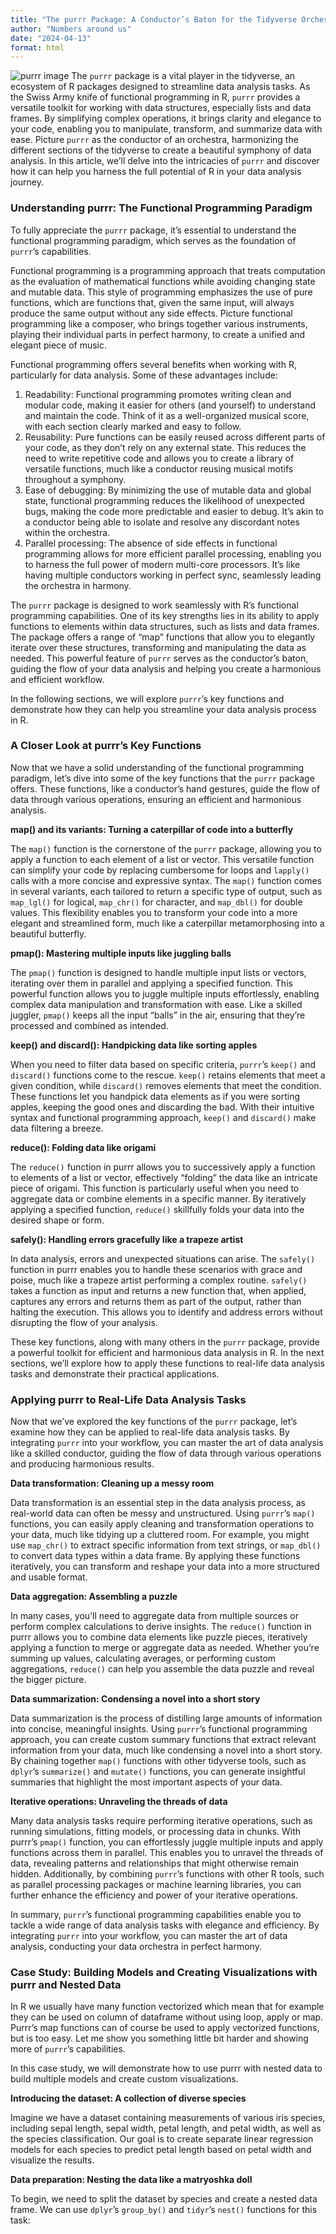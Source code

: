 ```yaml
---
title: "The purrr Package: A Conductor’s Baton for the Tidyverse Orchestra in R"
author: "Numbers around us"
date: "2024-04-13"
format: html
---
```


![purrr image](images/purrr-conductor.jpg)
The `purrr` package is a vital player in the tidyverse, an ecosystem of R packages designed to streamline data analysis tasks. As the Swiss Army knife of functional programming in R, `purrr` provides a versatile toolkit for working with data structures, especially lists and data frames. By simplifying complex operations, it brings clarity and elegance to your code, enabling you to manipulate, transform, and summarize data with ease. Picture `purrr` as the conductor of an orchestra, harmonizing the different sections of the tidyverse to create a beautiful symphony of data analysis. In this article, we'll delve into the intricacies of `purrr` and discover how it can help you harness the full potential of R in your data analysis journey.

### Understanding purrr: The Functional Programming Paradigm

To fully appreciate the `purrr` package, it's essential to understand the functional programming paradigm, which serves as the foundation of `purrr`'s capabilities.

Functional programming is a programming approach that treats computation as the evaluation of mathematical functions while avoiding changing state and mutable data. This style of programming emphasizes the use of pure functions, which are functions that, given the same input, will always produce the same output without any side effects. Picture functional programming like a composer, who brings together various instruments, playing their individual parts in perfect harmony, to create a unified and elegant piece of music.

Functional programming offers several benefits when working with R, particularly for data analysis. Some of these advantages include:

1. Readability: Functional programming promotes writing clean and modular code, making it easier for others (and yourself) to understand and maintain the code. Think of it as a well-organized musical score, with each section clearly marked and easy to follow.
2. Reusability: Pure functions can be easily reused across different parts of your code, as they don't rely on any external state. This reduces the need to write repetitive code and allows you to create a library of versatile functions, much like a conductor reusing musical motifs throughout a symphony.
3. Ease of debugging: By minimizing the use of mutable data and global state, functional programming reduces the likelihood of unexpected bugs, making the code more predictable and easier to debug. It's akin to a conductor being able to isolate and resolve any discordant notes within the orchestra.
4. Parallel processing: The absence of side effects in functional programming allows for more efficient parallel processing, enabling you to harness the full power of modern multi-core processors. It's like having multiple conductors working in perfect sync, seamlessly leading the orchestra in harmony.

The `purrr` package is designed to work seamlessly with R's functional programming capabilities. One of its key strengths lies in its ability to apply functions to elements within data structures, such as lists and data frames. The package offers a range of "map" functions that allow you to elegantly iterate over these structures, transforming and manipulating the data as needed. This powerful feature of `purrr` serves as the conductor's baton, guiding the flow of your data analysis and helping you create a harmonious and efficient workflow.

In the following sections, we will explore `purrr`'s key functions and demonstrate how they can help you streamline your data analysis process in R.

### A Closer Look at purrr's Key Functions

Now that we have a solid understanding of the functional programming paradigm, let's dive into some of the key functions that the `purrr` package offers. These functions, like a conductor's hand gestures, guide the flow of data through various operations, ensuring an efficient and harmonious analysis.

**map() and its variants: Turning a caterpillar of code into a butterfly**

The `map()` function is the cornerstone of the `purrr` package, allowing you to apply a function to each element of a list or vector. This versatile function can simplify your code by replacing cumbersome for loops and `lapply()` calls with a more concise and expressive syntax. The `map()` function comes in several variants, each tailored to return a specific type of output, such as `map_lgl()` for logical, `map_chr()` for character, and `map_dbl()` for double values. This flexibility enables you to transform your code into a more elegant and streamlined form, much like a caterpillar metamorphosing into a beautiful butterfly.

**pmap(): Mastering multiple inputs like juggling balls**

The `pmap()` function is designed to handle multiple input lists or vectors, iterating over them in parallel and applying a specified function. This powerful function allows you to juggle multiple inputs effortlessly, enabling complex data manipulation and transformation with ease. Like a skilled juggler, `pmap()` keeps all the input "balls" in the air, ensuring that they're processed and combined as intended.

**keep() and discard(): Handpicking data like sorting apples**

When you need to filter data based on specific criteria, `purrr`'s `keep()` and `discard()` functions come to the rescue. `keep()` retains elements that meet a given condition, while `discard()` removes elements that meet the condition. These functions let you handpick data elements as if you were sorting apples, keeping the good ones and discarding the bad. With their intuitive syntax and functional programming approach, `keep()` and `discard()` make data filtering a breeze.

**reduce(): Folding data like origami**

The `reduce()` function in purrr allows you to successively apply a function to elements of a list or vector, effectively "folding" the data like an intricate piece of origami. This function is particularly useful when you need to aggregate data or combine elements in a specific manner. By iteratively applying a specified function, `reduce()` skillfully folds your data into the desired shape or form.

**safely(): Handling errors gracefully like a trapeze artist**

In data analysis, errors and unexpected situations can arise. The `safely()` function in purrr enables you to handle these scenarios with grace and poise, much like a trapeze artist performing a complex routine. `safely()` takes a function as input and returns a new function that, when applied, captures any errors and returns them as part of the output, rather than halting the execution. This allows you to identify and address errors without disrupting the flow of your analysis.

These key functions, along with many others in the `purrr` package, provide a powerful toolkit for efficient and harmonious data analysis in R. In the next sections, we'll explore how to apply these functions to real-life data analysis tasks and demonstrate their practical applications.

### Applying purrr to Real-Life Data Analysis Tasks

Now that we've explored the key functions of the `purrr` package, let's examine how they can be applied to real-life data analysis tasks. By integrating `purrr` into your workflow, you can master the art of data analysis like a skilled conductor, guiding the flow of data through various operations and producing harmonious results.

**Data transformation: Cleaning up a messy room**

Data transformation is an essential step in the data analysis process, as real-world data can often be messy and unstructured. Using `purrr`'s `map()` functions, you can easily apply cleaning and transformation operations to your data, much like tidying up a cluttered room. For example, you might use `map_chr()` to extract specific information from text strings, or `map_dbl()` to convert data types within a data frame. By applying these functions iteratively, you can transform and reshape your data into a more structured and usable format.

**Data aggregation: Assembling a puzzle**

In many cases, you'll need to aggregate data from multiple sources or perform complex calculations to derive insights. The `reduce()` function in purrr allows you to combine data elements like puzzle pieces, iteratively applying a function to merge or aggregate data as needed. Whether you're summing up values, calculating averages, or performing custom aggregations, `reduce()` can help you assemble the data puzzle and reveal the bigger picture.

**Data summarization: Condensing a novel into a short story**

Data summarization is the process of distilling large amounts of information into concise, meaningful insights. Using `purrr`'s functional programming approach, you can create custom summary functions that extract relevant information from your data, much like condensing a novel into a short story. By chaining together `map()` functions with other tidyverse tools, such as `dplyr`'s `summarize()` and `mutate()` functions, you can generate insightful summaries that highlight the most important aspects of your data.

**Iterative operations: Unraveling the threads of data**

Many data analysis tasks require performing iterative operations, such as running simulations, fitting models, or processing data in chunks. With purrr's `pmap()` function, you can effortlessly juggle multiple inputs and apply functions across them in parallel. This enables you to unravel the threads of data, revealing patterns and relationships that might otherwise remain hidden. Additionally, by combining `purrr`'s functions with other R tools, such as parallel processing packages or machine learning libraries, you can further enhance the efficiency and power of your iterative operations.

In summary, `purrr`'s functional programming capabilities enable you to tackle a wide range of data analysis tasks with elegance and efficiency. By integrating `purrr` into your workflow, you can master the art of data analysis, conducting your data orchestra in perfect harmony.

### Case Study: Building Models and Creating Visualizations with purrr and Nested Data

In R we usually have many function vectorized which mean that for example they can be used on column of dataframe without using loop, apply or map. Purrr's map functions can of course be used to apply vectorized functions, but is too easy. Let me show you something little bit harder and showing more of `purrr`'s capabilities.

In this case study, we will demonstrate how to use purrr with nested data to build multiple models and create custom visualizations.

**Introducing the dataset: A collection of diverse species**

Imagine we have a dataset containing measurements of various iris species, including sepal length, sepal width, petal length, and petal width, as well as the species classification. Our goal is to create separate linear regression models for each species to predict petal length based on petal width and visualize the results.

**Data preparation: Nesting the data like a matryoshka doll**

To begin, we need to split the dataset by species and create a nested data frame. We can use `dplyr`'s `group_by()` and `tidyr`'s `nest()` functions for this task:

